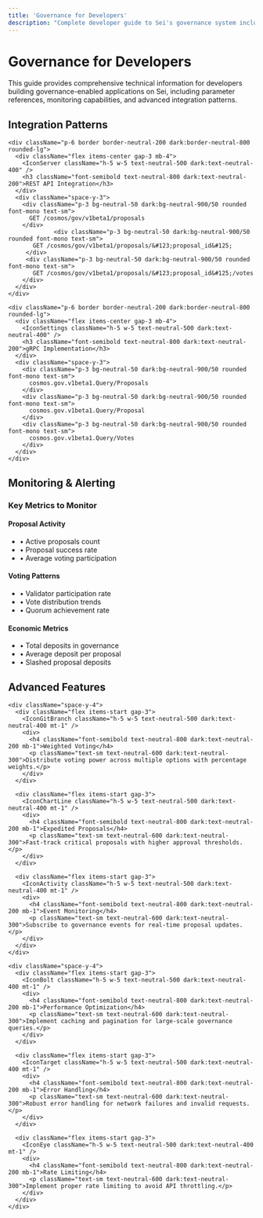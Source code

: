 ```yaml
---
title: 'Governance for Developers'
description: "Complete developer guide to Sei's governance system including advanced features, monitoring, and integration patterns"
---
```



<div className="flex flex-col gap-8">

<div className="flex flex-col md:flex-row items-start gap-5">
  <div className="w-16 h-16 rounded-lg bg-red-500/10 flex items-center justify-center shrink-0">
    <IconTool className="h-8 w-8 text-red-500" />
  </div>
  <div>
    <h1 className="text-4xl font-bold text-neutral-800 dark:text-neutral-100 mb-1">Governance for Developers</h1>
    <p className="mt-3 text-neutral-600 dark:text-neutral-300 text-base max-w-3xl">This guide provides comprehensive technical information for developers building governance-enabled applications on Sei, including parameter references, monitoring capabilities, and advanced integration patterns.</p>
  </div>
</div>

## Integration Patterns

  <div className="grid grid-cols-1 md:grid-cols-2 gap-6 mb-8">
    
    <div className="p-6 border border-neutral-200 dark:border-neutral-800 rounded-lg">
      <div className="flex items-center gap-3 mb-4">
        <IconServer className="h-5 w-5 text-neutral-500 dark:text-neutral-400" />
        <h3 className="font-semibold text-neutral-800 dark:text-neutral-200">REST API Integration</h3>
      </div>
      <div className="space-y-3">
        <div className="p-3 bg-neutral-50 dark:bg-neutral-900/50 rounded font-mono text-sm">
          GET /cosmos/gov/v1beta1/proposals
        </div>
                 <div className="p-3 bg-neutral-50 dark:bg-neutral-900/50 rounded font-mono text-sm">
           GET /cosmos/gov/v1beta1/proposals/&#123;proposal_id&#125;
         </div>
         <div className="p-3 bg-neutral-50 dark:bg-neutral-900/50 rounded font-mono text-sm">
           GET /cosmos/gov/v1beta1/proposals/&#123;proposal_id&#125;/votes
        </div>
      </div>
    </div>

    <div className="p-6 border border-neutral-200 dark:border-neutral-800 rounded-lg">
      <div className="flex items-center gap-3 mb-4">
        <IconSettings className="h-5 w-5 text-neutral-500 dark:text-neutral-400" />
        <h3 className="font-semibold text-neutral-800 dark:text-neutral-200">gRPC Implementation</h3>
      </div>
      <div className="space-y-3">
        <div className="p-3 bg-neutral-50 dark:bg-neutral-900/50 rounded font-mono text-sm">
          cosmos.gov.v1beta1.Query/Proposals
        </div>
        <div className="p-3 bg-neutral-50 dark:bg-neutral-900/50 rounded font-mono text-sm">
          cosmos.gov.v1beta1.Query/Proposal
        </div>
        <div className="p-3 bg-neutral-50 dark:bg-neutral-900/50 rounded font-mono text-sm">
          cosmos.gov.v1beta1.Query/Votes
        </div>
      </div>
    </div>

  </div>

## Monitoring & Alerting

<div className="mb-8">
  <div className="p-6 border border-neutral-200 dark:border-neutral-800 rounded-lg">
    <div className="flex items-center gap-3 mb-4">
      <IconShield className="h-5 w-5 text-neutral-500 dark:text-neutral-400" />
      <h3 className="font-semibold text-neutral-800 dark:text-neutral-200">Key Metrics to Monitor</h3>
    </div>
    <div className="grid grid-cols-1 md:grid-cols-2 lg:grid-cols-3 gap-4">
      <div className="space-y-2">
        <h4 className="font-medium text-neutral-800 dark:text-neutral-200">Proposal Activity</h4>
        <ul className="text-sm text-neutral-600 dark:text-neutral-300 space-y-1">
          <li>• Active proposals count</li>
          <li>• Proposal success rate</li>
          <li>• Average voting participation</li>
        </ul>
      </div>
      <div className="space-y-2">
        <h4 className="font-medium text-neutral-800 dark:text-neutral-200">Voting Patterns</h4>
        <ul className="text-sm text-neutral-600 dark:text-neutral-300 space-y-1">
          <li>• Validator participation rate</li>
          <li>• Vote distribution trends</li>
          <li>• Quorum achievement rate</li>
        </ul>
      </div>
      <div className="space-y-2">
        <h4 className="font-medium text-neutral-800 dark:text-neutral-200">Economic Metrics</h4>
        <ul className="text-sm text-neutral-600 dark:text-neutral-300 space-y-1">
          <li>• Total deposits in governance</li>
          <li>• Average deposit per proposal</li>
          <li>• Slashed proposal deposits</li>
        </ul>
      </div>
    </div>
  </div>
</div>

## Advanced Features

  <div className="grid grid-cols-1 md:grid-cols-2 gap-6 mb-8">
    
    <div className="space-y-4">
      <div className="flex items-start gap-3">
        <IconGitBranch className="h-5 w-5 text-neutral-500 dark:text-neutral-400 mt-1" />
        <div>
          <h4 className="font-semibold text-neutral-800 dark:text-neutral-200 mb-1">Weighted Voting</h4>
          <p className="text-sm text-neutral-600 dark:text-neutral-300">Distribute voting power across multiple options with percentage weights.</p>
        </div>
      </div>

      <div className="flex items-start gap-3">
        <IconChartLine className="h-5 w-5 text-neutral-500 dark:text-neutral-400 mt-1" />
        <div>
          <h4 className="font-semibold text-neutral-800 dark:text-neutral-200 mb-1">Expedited Proposals</h4>
          <p className="text-sm text-neutral-600 dark:text-neutral-300">Fast-track critical proposals with higher approval thresholds.</p>
        </div>
      </div>

      <div className="flex items-start gap-3">
        <IconActivity className="h-5 w-5 text-neutral-500 dark:text-neutral-400 mt-1" />
        <div>
          <h4 className="font-semibold text-neutral-800 dark:text-neutral-200 mb-1">Event Monitoring</h4>
          <p className="text-sm text-neutral-600 dark:text-neutral-300">Subscribe to governance events for real-time proposal updates.</p>
        </div>
      </div>
    </div>

    <div className="space-y-4">
      <div className="flex items-start gap-3">
        <IconBolt className="h-5 w-5 text-neutral-500 dark:text-neutral-400 mt-1" />
        <div>
          <h4 className="font-semibold text-neutral-800 dark:text-neutral-200 mb-1">Performance Optimization</h4>
          <p className="text-sm text-neutral-600 dark:text-neutral-300">Implement caching and pagination for large-scale governance queries.</p>
        </div>
      </div>

      <div className="flex items-start gap-3">
        <IconTarget className="h-5 w-5 text-neutral-500 dark:text-neutral-400 mt-1" />
        <div>
          <h4 className="font-semibold text-neutral-800 dark:text-neutral-200 mb-1">Error Handling</h4>
          <p className="text-sm text-neutral-600 dark:text-neutral-300">Robust error handling for network failures and invalid requests.</p>
        </div>
      </div>

      <div className="flex items-start gap-3">
        <IconEye className="h-5 w-5 text-neutral-500 dark:text-neutral-400 mt-1" />
        <div>
          <h4 className="font-semibold text-neutral-800 dark:text-neutral-200 mb-1">Rate Limiting</h4>
          <p className="text-sm text-neutral-600 dark:text-neutral-300">Implement proper rate limiting to avoid API throttling.</p>
        </div>
      </div>
    </div>

  </div>

</div>

